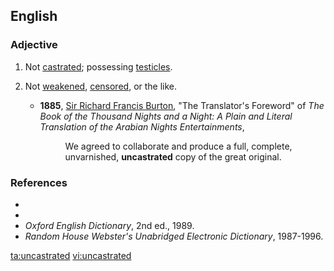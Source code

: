 ==English==

===Adjective===
{{en-adj|-}}
# {{context|of a male person or animal|lang=en}} Not [[castrated]]; possessing [[testicles]].
# {{context|figuratively|lang=en}} Not [[weaken]]ed, [[censor]]ed, or the like.
#* '''1885''', [[w:Richard_Francis_Burton|Sir Richard Francis Burton]], "The Translator's Foreword" of ''The Book of the Thousand Nights and a Night: A Plain and Literal Translation of the Arabian Nights Entertainments'',
#*: We agreed to collaborate and produce a full, complete, unvarnished, '''uncastrated''' copy of the great original.

===References===
* {{R:Webster 1828}}
* {{R:Dictionary.com}}
* ''Oxford English Dictionary'', 2nd ed., 1989.
* ''Random House Webster's Unabridged Electronic Dictionary'', 1987-1996.

[[ta:uncastrated]]
[[vi:uncastrated]]